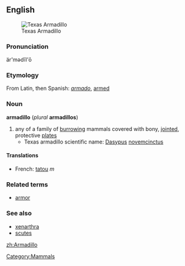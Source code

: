 {{wikipedia}}
==English==
[[Image:Armadillo.gif|thumb|Texas Armadillo]]
[[Category:Mammals]]
===Pronunciation===
är'mədĭl'ō

=== Etymology ===
From Latin, then Spanish: ''[[armado]]'', [[armed]]

=== Noun ===
'''armadillo''' (''plural'' '''armadillos''')
# any of a family of [[burrow]]ing mammals covered with bony, [[jointed]], protective [[plates]]
#* Texas armadillo scientific name: [[Dasypus]] [[novemcinctus]]

====Translations====
*French: [[tatou]] ''m''

===Related terms=== <!-- Morphologically related, non-derived terms, and not in the etymology -->
*[[armor]]

===See also===
*[[xenarthra]]
*[[scute]]s

[[zh:Armadillo]]